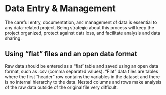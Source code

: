 # Data Entry & Management

The careful entry, documentation, and management of data is essential to any data-related project. Being strategic about this process will keep the project organized, protect against data loss, and facilitate analysis and data sharing.

## Using “flat” files and an open data format
Raw data should be entered as a “flat” table and saved using an open data format, such as .csv (comma separated values). “Flat” data files are tables where the first “header” row contains the variables in the dataset and there is no internal hierarchy to the data. Nested columns and rows make analysis of the raw data outside of the original file very difficult.
